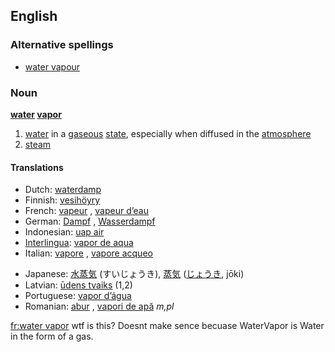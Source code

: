 ==English==

===Alternative spellings===
*[[water vapour]]

===Noun===
'''[[water]] [[vapor]]'''
{{wikipedia}}
# [[water]] in a [[gaseous]] [[state]], especially when diffused in the [[atmosphere]]
# [[steam]]

====Translations====
{{top}}
*Dutch: [[waterdamp]] {{m}}
*Finnish: [[vesihöyry]]
*French: [[vapeur]] {{f}}, [[vapeur d’eau]] {{f}}
*German: [[Dampf]] {{m}}, [[Wasserdampf]] {{m}}
*Indonesian: [[uap air]]
*[[Interlingua]]: [[vapor de aqua]]
*Italian: [[vapore]] {{m}},  [[vapore acqueo]] {{m}}
{{mid}}
*Japanese: [[水蒸気]] (すいじょうき), [[蒸気]] ([[じょうき]], jōki)
*Latvian: [[ūdens tvaiks]] {{m}} (1,2)
*Portuguese: [[vapor d’água]] {{m}}
*Romanian: [[abur]] {{m}}, [[vapori de apă]] ''m,pl''
{{bottom}}

[[fr:water vapor]]
wtf is this? Doesnt make sence becuase WaterVapor is Water in the form of a gas.